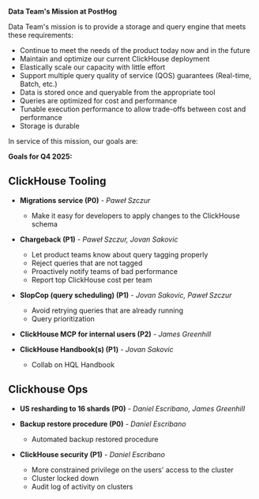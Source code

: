 **Data Team's Mission at PostHog**

Data Team's mission is to provide a storage and query engine that meets these requirements:
- Continue to meet the needs of the product today now and in the future
- Maintain and optimize our current ClickHouse deployment
- Elastically scale our capacity with little effort
- Support multiple query quality of service (QOS) guarantees (Real-time, Batch, etc.)
- Data is stored once and queryable from the appropriate tool
- Queries are optimized for cost and performance
- Tunable execution performance to allow trade-offs between cost and performance
- Storage is durable

In service of this mission, our goals are:

**Goals for Q4 2025:**

## ClickHouse Tooling

- **Migrations service (P0)** - _Paweł Szczur_
    - Make it easy for developers to apply changes to the ClickHouse schema

- **Chargeback (P1)** - _Paweł Szczur, Jovan Sakovic_
    - Let product teams know about query tagging properly
    - Reject queries that are not tagged
    - Proactively notify teams of bad performance
    - Report top ClickHouse cost per team

- **SlopCop (query scheduling) (P1)** - _Jovan Sakovic, Paweł Szczur_
    - Avoid retrying queries that are already running
    - Query prioritization

- **ClickHouse MCP for internal users (P2)** - _James Greenhill_

- **ClickHouse Handbook(s) (P1)** - _Jovan Sakovic_
    - Collab on HQL Handbook


## Clickhouse Ops

- **US resharding to 16 shards (P0)** - _Daniel Escribano, James Greenhill_

- **Backup restore procedure (P0)** - _Daniel Escribano_
    - Automated backup restored procedure

- **ClickHouse security (P1)** - _Daniel Escribano_
    - More constrained privilege on the users' access to the cluster
    - Cluster locked down
    - Audit log of activity on clusters
